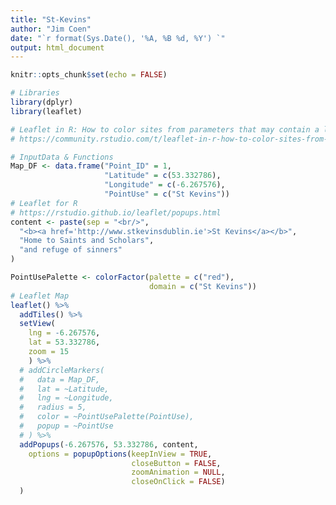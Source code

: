 ```yaml
---
title: "St-Kevins"
author: "Jim Coen"
date: "`r format(Sys.Date(), '%A, %B %d, %Y') `"
output: html_document
---
```


```r
knitr::opts_chunk$set(echo = FALSE)
```



```r
# Libraries
library(dplyr) 
library(leaflet)

# Leaflet in R: How to color sites from parameters that may contain a list
# https://community.rstudio.com/t/leaflet-in-r-how-to-color-sites-from-parameters-that-may-contain-a-list/69103

# InputData & Functions
Map_DF <- data.frame("Point_ID" = 1,
                     "Latitude" = c(53.332786),
                     "Longitude" = c(-6.267576),
                     "PointUse" = c("St Kevins"))
# Leaflet for R
# https://rstudio.github.io/leaflet/popups.html
content <- paste(sep = "<br/>",
  "<b><a href='http://www.stkevinsdublin.ie'>St Kevins</a></b>",
  "Home to Saints and Scholars",
  "and refuge of sinners"
)

PointUsePalette <- colorFactor(palette = c("red"),
                               domain = c("St Kevins"))
# Leaflet Map
leaflet() %>% 
  addTiles() %>%
  setView(
    lng = -6.267576, 
    lat = 53.332786, 
    zoom = 15
    ) %>%
  # addCircleMarkers(
  #   data = Map_DF,
  #   lat = ~Latitude,
  #   lng = ~Longitude,
  #   radius = 5,
  #   color = ~PointUsePalette(PointUse),
  #   popup = ~PointUse
  # ) %>% 
  addPopups(-6.267576, 53.332786, content,
    options = popupOptions(keepInView = TRUE,
                           closeButton = FALSE,
                           zoomAnimation = NULL,
                           closeOnClick = FALSE)
  )
```

